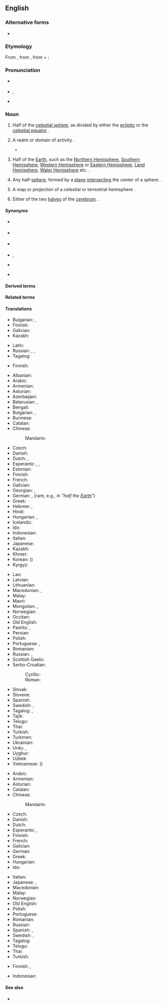 {{also|hémisphère}}
{{wikipedia}}
==English==

===Alternative forms===
* {{l|en|hemisphære}} {{qualifier|archaic}}

===Etymology===
From {{der|en|la|hemisphaerium}}, from {{der|en|grc|ἡμισφαίριον}}, from {{m|grc|ἡμι-||half}} + {{m|grc|σφαῖρα||sphere}}; {{prefix|en|hemi|sphere}}

===Pronunciation===
* {{a|RP}} {{IPA|en|/ˈhɛmɪsfɪə/}}
* {{a|US}} {{enPR|hĕ'mĭsfîr}}, {{IPA|en|/ˈhɛmɪsfɪəɹ/}}
* {{audio|en|en-us-hemisphere.ogg|Audio (US)}}

===Noun===
{{en-noun}}

# {{lb|en|astronomy|astrology}} Half of the [[celestial sphere]], as divided by either the [[ecliptic]] or the [[celestial equator]] {{defdate|from 14th c.}}.
# {{lb|en|figuratively}} A realm or domain of activity {{defdate|1503}}.
#* {{quote-book|en|year=1831|author={{w|Letitia Elizabeth Landon}}|title=Romance and Reality|volume=3|pages=91-92|text=Love is the Columbus of our moral world, and opens, at some period or other, a new '''hemisphere''' to our view.}}
# {{lb|en|geography}} Half of the [[Earth]], such as the [[Northern Hemisphere]], [[Southern Hemisphere]], [[Western Hemisphere]] or [[Eastern Hemisphere]], [[Land Hemisphere]], [[Water Hemisphere]] etc. {{defdate|1550s}}.
# {{lb|en|geometry}} Any half-[[sphere]], formed by a [[plane]] [[intersect]]ing the center of a sphere. {{defdate|1580s}}.
# {{lb|en|cartography}} A map or projection of a celestial or terrestrial hemisphere {{defdate|1706}}.
# {{lb|en|anatomy}} Either of the two [[halves]] of the [[cerebrum]]. {{defdate|1804}}.

====Synonyms====
* {{sense|astronomy: half of the celestial sphere}} {{l|en|celestial hemisphere}}
* {{sense|geography: half of the terrestrial sphere}} {{l|en|terrestrial hemisphere}}
* {{sense|figuratively: a domain of thought or action}} {{l|en|sphere}}
* {{sense|geometry: half of a sphere}} {{l|en|half-sphere}}, {{l|en|half sphere}}
* {{sense|anatomy: either of the two lobes of the cerebellum}} {{l|en|cerebral hemisphere}}
* {{sense|cartography: a map showing a projection of a hemisphere}} {{l|en|planisphere}}

====Derived terms====
{{der3|en|
|Eastern Hemisphere
|Western Hemisphere
|Northern Hemisphere
|Southern Hemisphere
|Water Hemisphere
|Land Hemisphere
|Hemisphere
|Hemispheric
|Hemispherian
|eastern hemisphere
|western hemisphere
|northern hemisphere
|southern hemisphere
|hemispherian
|hemispheric
|hemispherical
|hemispherically
|hemispheroid
|hemispheroidal
|hemispheroidally
}}

====Related terms====
{{rel3|en|
|hemi-
|sphere
|demisphere
|semisphere
}}

====Translations====
{{trans-top|half of the celestial sphere}}
* Bulgarian: {{t+|bg|полусфе́ра|f}}, {{t+|bg|полукълбо́|n}}
* Finnish: {{t+|fi|puolipallo}}
* Galician: {{t+|gl|hemisferio|m}}
* Kazakh: {{t|kk|жартышар}}
{{trans-mid}}
* Latin: {{t|la|hēmisphaerium|n}}
* Russian: {{t+|ru|полусфе́ра|f}}, {{t+|ru|полуша́рие|n}}, {{t+|ru|гемисфе́ра|f}}
* Tagalog: {{t|tl|hatimbulog}}
{{trans-bottom}}

{{trans-top|realm or domain of activity}}
* Finnish: {{t|fi|toimintapiiri}}
{{trans-mid}}
{{trans-bottom}}

{{trans-top|half of the Earth}}
* Albanian: {{t+|sq|hemisferë|f}}
* Arabic: {{t|ar|نِصْف كُرَة|m}}
* Armenian: {{t+|hy|կիսագունդ}}
* Asturian: {{t+|ast|hemisferiu|m}}
* Azerbaijani: {{t|az|yarımkürə}}
* Belarusian: {{t|be|паўша́р'е|n}}, {{t|be|паўку́ля|f}}
* Bengali: {{t|bn|গোলার্ধ}}
* Bulgarian: {{t+|bg|полукълбо́|n}}, {{t+|bg|хемисфе́ра|f}}
* Burmese: {{t+|my|ကမ္ဘာလုံးခြမ်း}}
* Catalan: {{t+|ca|hemisferi|m}}
* Chinese:
*: Mandarin: {{t+|cmn|半球|tr=bànqiú|sc=Hani}}
* Czech: {{t+|cs|polokoule|f}}
* Danish: {{t+|da|halvkugle|c}}
* Dutch: {{t+|nl|halfrond|n}}, {{t+|nl|hemisfeer|m}}
* Esperanto: {{t|eo|duonsfero}}, {{t|eo|hemisfero}}, {{t|eo|duonglobo}}
* Estonian: {{t|et|poolkera}}
* Finnish: {{t+|fi|pallonpuolisko}}
* French: {{t+|fr|hémisphère|m}}
* Galician: {{t+|gl|hemisferio|m}}
* Georgian: {{t|ka|ნახევარსფერო|sc=Geor}}, {{t|ka|ჰემისფერო}}
* German: {{t+|de|Hemisphäre|f}}, {{t+|de|Halbkugel|f}} (rare, e.g., in {{t|de|Erdhalbkugel|f}} ''"half the [[Earth]]"'')
* Greek: {{t+|el|ημισφαίριο|m}}
* Hebrew: {{t+|he|המיספירה}}, {{t|he|חֲצִי כַּדּוּר|m|tr=khatsi kadúr}}
* Hindi: {{t+|hi|गोलार्ध|m}}
* Hungarian: {{t+|hu|félgömb}}, {{t+|hu|félteke}}
* Icelandic: {{t|is|hálfkúla|f}}
* Ido: {{t+|io|misfero}}
* Indonesian: {{t|id|belahan bumi}}
* Italian: {{t+|it|emisfero}}
* Japanese: {{t+|ja|半球|tr=はんきゅう, hankyū}}
* Kazakh: {{t|kk|жартышар}}
* Khmer: {{t|km|អឌ្ឍគោល}}
* Korean: {{t+|ko|반구}} ({{t+|ko|半球|sc=Hani}})
* Kyrgyz: {{t|ky|жарым шар}}
{{trans-mid}}
* Lao: {{t|lo|ຊີກໂລກ}}
* Latvian: {{t|lv|puslode|f}}
* Lithuanian: {{t+|lt|pusrutulis|m}}
* Macedonian: {{t|mk|полутопка|f}}, {{t|mk|хемисфера|f}}
* Malay: {{t|ms|hemisfera}}
* Maori: {{t|mi|tuakoi}}
* Mongolian: {{t|mn|тал бөмбөрцөг}}, {{t|mn|бөмбөрцгийн тал}}
* Norwegian: {{t+|no|halvkule|m|f}}
* Occitan: {{t+|oc|emisfèri|m}}
* Old English: {{t|ang|healftrendel|m}}
* Pashto: {{t+|ps|نيمه کره|f|tr=nímakorá}}, {{t|ps|نصف کره|f|tr=nesfekorá}}
* Persian: {{t+|fa|نیمکره|tr=nimkore}}
* Polish: {{t+|pl|półkula|f}}
* Portuguese: {{t+|pt|hemisfério|m}}, {{t+|pt|hemisfério|m}}
* Romanian: {{t+|ro|emisferă|f}}
* Russian: {{t+|ru|полуша́рие|n}}, {{t+|ru|гемисфе́ра|f}} {{qualifier|literary, rare}}
* Scottish Gaelic: {{t|gd|leth-chruinne|m}}
* Serbo-Croatian:
*: Cyrillic: {{t|sh|хемисфе́ра|f}}
*: Roman: {{t+|sh|hemisféra|f}}
* Slovak: {{t|sk|pologuľa|f}}
* Slovene: {{t+|sl|polobla|f}}
* Spanish: {{t+|es|hemisferio|m}}
* Swedish: {{t+|sv|halvklot|n}}, {{t+|sv|hemisfär|c}}
* Tagalog: {{t|tl|hating-daigdig}}, {{t|tl|hatimbulog}}
* Tajik: {{t|tg|нимкура}}
* Telugu: {{t|te|అర్ధగోళము|sc=Telu}}
* Thai: {{t+|th|ซีกโลก}}
* Turkish: {{t+|tr|yarımküre}}
* Turkmen: {{t|tk|ýarymşar}}
* Ukrainian: {{t|uk|півку́ля|f}}
* Urdu: {{t|ur|نیم کرہ|tr=nim kura}}, {{t|ur|نصف کره|tr=nisf kura}}
* Uyghur: {{t|ug|يېرىم شار}}
* Uzbek: {{t|uz|yarim shar}}
* Vietnamese: {{t+|vi|bán cầu}} ({{t|vi|半球|sc=Hani}})
{{trans-bottom}}

{{trans-top|any half-sphere}}
* Arabic: {{t|ar|نِصْف كُرَة|m}}
* Armenian: {{t+|hy|կիսագունդ}}
* Asturian: {{t+|ast|hemisferiu|m}}
* Catalan: {{t+|ca|hemisferi|m}}
* Chinese:
*: Mandarin: {{t+|cmn|半球|tr=bànqiú|sc=Hani}}
* Czech: {{t+|cs|polokoule|f}}
* Danish: {{t+|da|halvkugle}}
* Dutch: {{t+|nl|hemisfeer|m}}
* Esperanto: {{t|eo|duonsfero}}, {{t|eo|hemisfero}}
* Finnish: {{t+|fi|puolipallo}}
* French: {{t+|fr|hémisphère|m}}
* Galician: {{t+|gl|hemisferio|m}}
* German: {{t+|de|Halbkugel|f}}
* Greek: {{t+|el|ημισφαίριο|n}}
* Hungarian: {{t+|hu|félgömb}}
* Ido: {{t+|io|misfero}}
{{trans-mid}}
* Italian: {{t+|it|emisfero}}
* Japanese: {{t|ja|半球体|tr=はんきゅうたい, hankyūtai}}, {{t+|ja|半球|tr=はんきゅう, hankyū}}
* Macedonian: {{t|mk|полутопка|f}}
* Malay: {{t|ms|hemisfera}}
* Norwegian: {{t+|no|halvkule}}
* Old English: {{t|ang|healftrendel|m}}
* Polish: {{t+|pl|półkula|f}}
* Portuguese: {{t+|pt|hemisfério|m}}
* Romanian: {{t+|ro|emisferă|f}}
* Russian: {{t+|ru|полуша́рие|n}}
* Spanish: {{t+|es|hemisferio|m}}, {{t|es|semiesfera|f}}
* Swedish: {{t+|sv|halvklot|c\n}}, {{t+|sv|hemisfär|c}}
* Tagalog: {{t|tl|hatimbulog}}
* Telugu: {{t|te|అర్ధగోళము|sc=Telu}}
* Thai: {{t+|th|ซีกโลก}}
* Turkish: {{t+|tr|yarımküre|s}}
{{trans-bottom}}

{{trans-top|cartography: map or projection of a celestial or terrestrial hemisphere}}
* Finnish: {{t+|fi|pallonpuolisko}} {{qualifier|terrestrial}}, {{t+|fi|tähtitaivas}} {{qualifier|celestial}}
{{trans-mid}}
{{trans-bottom}}

{{trans-see|lobe of cerebrum|cerebral hemisphere}}

{{checktrans-top}}
* Indonesian: {{t+check|id|hemisfer}}
{{trans-mid}}
{{trans-bottom}}

====See also====
* {{l|en|dome}}